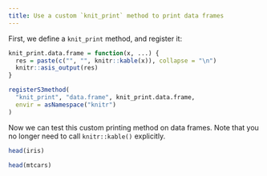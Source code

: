 ```yaml
---
title: Use a custom `knit_print` method to print data frames
---
```


First, we define a `knit_print` method, and register it:

```r
knit_print.data.frame = function(x, ...) {
  res = paste(c("", "", knitr::kable(x)), collapse = "\n")
  knitr::asis_output(res)
}

registerS3method(
  "knit_print", "data.frame", knit_print.data.frame,
  envir = asNamespace("knitr")
)
```

Now we can test this custom printing method on data frames.
Note that you no longer need to call `knitr::kable()`
explicitly.

```r
head(iris)
```

```r
head(mtcars)
```
